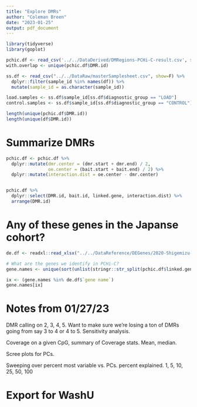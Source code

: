 ```yaml
---
title: "Explore DMRs"
author: "Coleman Breen"
date: "2023-01-25"
output: pdf_document
---
```


```r
library(tidyverse)
library(goplot)

pchic.df <- read_csv('../../DataDerived/DMRegions-PCHi-C-result.csv', show=F) 
with.overlap <- unique(pchic.df$DMR.id)

ss.df <- read_csv("../../DataRaw/masterSamplesheet.csv", show=F) %>%
  dplyr::filter(sample_id %in% names(df)) %>%
  mutate(sample_id = as.character(sample_id))

load.samples <- ss.df$sample_id[ss.df$diagnostic_group == "LOAD"]
control.samples <- ss.df$sample_id[ss.df$diagnostic_group == "CONTROL"]
```

```r
length(unique(pchic.df$DMR.id))
length(unique(df$DMR.id))
```

# Summarize DMRs

```r
pchic.df <- pchic.df %>% 
  dplyr::mutate(dmr.center = (dmr.start + dmr.end) / 2,
                oe.center = (bait.start + bait.end) / 2) %>% 
  dplyr::mutate(interaction.dist = oe.center - dmr.center)


pchic.df %>% 
  dplyr::select(DMR.id, bait.id, linked.gene, interaction.dist) %>% 
  arrange(DMR.id)
```

# Any of these genes in the Japanse cohort?

```r
de.df <- readxl::read_xlsx("../../DataReference/DEGenes/2020-Shigemizu-AD-RNAseq-DEGenes.xlsx", skip = 1)

# What are the genes we identify in PCHi-C?
gene.names <- unique(sort(unlist(stringr::str_split(pchic.df$linked.gene, ";"))))

ix <- (gene.names %in% de.df$`gene name`)
gene.names[ix]
```



# Notes from 01/27/23

DMR calling on 2, 3, 4, 5. Want to make sure we're losing a ton of DMRs going from say 3 to 4 or 4 to 5. Sensitivity analysis.

Coverage on a given CpG, summary of Coverage stats. Mean, median. 

Scree plots for PCs.

Sweeping over percent most variable vs. PCs. percent explained. 1, 5, 10, 25, 50, 100

# Export for WashU

```r

```

